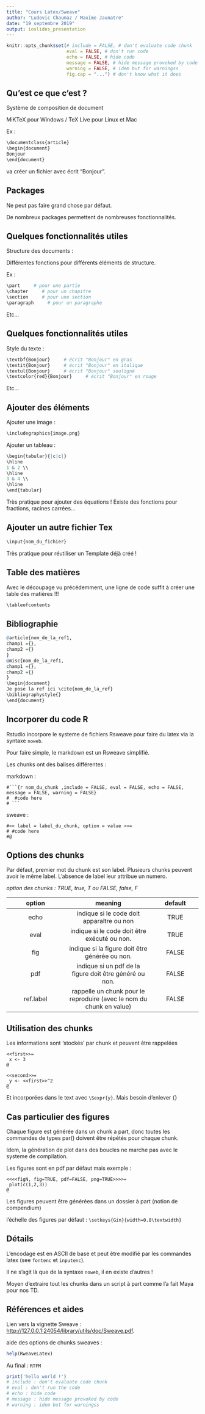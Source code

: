 ```yaml
---
title: "Cours Latex/Sweave"
author: "Ludovic Chaumaz / Maxime Jaunatre"
date: "19 septembre 2019"
output: ioslides_presentation
---
```


```r
knitr::opts_chunk$set(# include = FALSE, # don't evaluate code chunk
                      eval = FALSE, # don't run code
                      echo = FALSE, # hide code
                      message = FALSE, # hide message provoked by code
                      warning = FALSE, # idem but for warningss
                      fig.cap = "...") # don't know what it does
```

<!--Ludovic & latex -->

## Qu'est ce que c'est ?

Système de composition de document

MiKTeX pour Windows / TeX Live pour Linux et Mac

Ex : 
```r
\documentclass{article}
\begin{document}
Bonjour
\end{document}
```

va créer un fichier avec écrit "Bonjour".

## Packages

Ne peut pas faire grand chose par défaut.

De nombreux packages permettent de nombreuses fonctionnalités.

## Quelques fonctionnalités utiles

Structure des documents :

Différentes fonctions pour différents éléments de structure.

Ex :
```r
\part     # pour une partie
\chapter     # pour un chapitre
\section     # pour une section
\paragraph     # pour un paragraphe
```

Etc...

## Quelques fonctionnalités utiles

Style du texte :

```r
\textbf{Bonjour}     # écrit "Bonjour" en gras
\textit{Bonjour}     # écrit "Bonjour" en italique
\textul{Bonjour}     # écrit "Bonjour" souligné
\textcolor{red}{Bonjour}     # écrit "Bonjour" en rouge
```

Etc...

## Ajouter des éléments

Ajouter une image :

```r
\includegraphics{image.png}
```

Ajouter un tableau :

```r
\begin{tabular}{|c|c|}
\hline
1 & 2 \\
\hline
3 & 4 \\
\hline
\end{tabular}
```

Très pratique pour ajouter des équations ! Existe des fonctions pour fractions, racines carrées...

## Ajouter un autre fichier Tex

```r
\input{nom_du_fichier}
```

Très pratique pour réutiliser un Template déjà créé !

## Table des matières

Avec le découpage vu précédemment, une ligne de code suffit à créer une table des matières !!!

```r
\tableofcontents
```

## Bibliographie

```r
@article{nom_de_la_ref1,
champ1 ={},
champ2 ={}
}
@misc{nom_de_la_ref1,
champ1 ={},
champ2 ={}
}
\begin{document}
Je pose la ref ici \cite{nom_de_la_ref}
\bibliographystyle{}
\end{document}
```

<!--Maxime & sweave-->

## Incorporer du code R

Rstudio incorpore le systeme de fichiers Rsweave pour faire du latex via la syntaxe `noweb`.

Pour faire simple, le markdown est un Rsweave simplifié.

Les chunks ont des balises différentes :

markdown :
```
#```{r nom_du_chunk ,include = FALSE, eval = FALSE, echo = FALSE, message = FALSE, warning = FALSE}
#  #code here
# ```
```
sweave :
```
#<< label = label_du_chunk, option = value >>=
# #code here
#@
```

## Options des chunks

Par défaut, premier mot du chunk est son label.
Plusieurs chunks peuvent avoir le même label. 
L'absence de label leur attribue un numero.

*option des chunks  : TRUE, true, T ou FALSE, false, F*

| option   |      meaning     |  default |
|:--------:|:-------------:|:------:|
| echo |  indique si le code doit apparaître ou non | TRUE |
| eval |    indique si le code doit être exécuté ou non.   |   TRUE |
| fig | indique si la figure doit être générée ou non. |    FALSE |
| pdf | indique si un pdf de la figure doit être généré ou non. |   FALSE |
| ref.label | rappelle un chunk pour le reproduire (avec le nom du chunk en value) |   FALSE |

## Utilisation des chunks

Les informations sont 'stockés' par chunk et peuvent être rappelées

```
<<first>>=
 x <- 3
@
```

```
<<second>>=
 y <- <<first>>^2
@
```

Et incorporées dans le text avec `\Sexpr{y}`. Mais besoin d'enlever {}

## Cas particulier des figures

Chaque figure est générée dans un chunk a part, donc toutes les commandes de types par() doivent être répétés pour chaque chunk.

Idem, la génération de plot dans des boucles ne marche pas avec le systeme de compilation.

Les figures sont en pdf par défaut mais exemple :

```
<<<<figN, fig=TRUE, pdf=FALSE, png=TRUE>>>>=
 plot(c(1,2,3))
@
```

Les figures peuvent être générées dans un dossier à part (notion de compendium)

l'échelle des figures par défaut : `\setkeys{Gin}{width=0.8\textwidth}`

## Détails

L'encodage est en ASCII de base et peut être modifié par les commandes latex (see `fontenc` et `inputenc`).

Il ne s'agit là que de la syntaxe `noweb`, il en existe d'autres !

Moyen d'extraire tout les chunks dans un script à part comme l'a fait Maya pour nos TD.



<!--notes diverses 
prefix.string > label > number
can include files in tex, but won't process them , with `\imput` 
`\SweaveInput{}` process them or not?
## Incorporer du code R
set line length in R :
`{r} options(width = 40)`
ONLY ONE GRAPH PER CHUNK !  SO NO FOR LOOP FOR FIGURES
a way to hack it :
```
<<results=tex,echo=FALSE>>=
for(i in 1:4){
  fname <- paste("myfile", i, ".pdf", sep = "")
  pdf(file = fname, width = 6, height = 6)
  plot(rnorm(100)+i)
  dev.off()
  cat("\\includegraphics{", fname, "}\n\n", sep = "")
}
@
```
-->

## Références et aides

Lien vers la vignette Sweave :  <http://127.0.0.1:24054/library/utils/doc/Sweave.pdf>.

aide des options de chunks sweaves :
```r
help(RweaveLatex)
```

Au final : `RTFM`

```r
print('hello world !')
# include : don't evaluate code chunk
# eval : don't run the code
# echo : hide code
# message : hide message provoked by code
# warning : idem but for warningss
```


